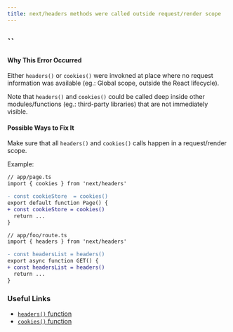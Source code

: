 ```yaml
---
title: next/headers methods were called outside request/render scope
---
```


## ``

#### Why This Error Occurred

Either `headers()` or `cookies()` were invokned at place where no request information was available (eg.: Global scope, outside the React lifecycle).

Note that `headers()` and `cookies()` could be called deep inside other modules/functions (eg.: third-party libraries) that are not immediately visible.

#### Possible Ways to Fix It

Make sure that all `headers()` and `cookies()` calls happen in a request/render scope.

Example:

```diff
// app/page.ts
import { cookies } from 'next/headers'

- const cookieStore  = cookies()
export default function Page() {
+ const cookieStore = cookies()
  return ...
}
```

```diff
// app/foo/route.ts
import { headers } from 'next/headers'

- const headersList = headers()
export async function GET() {
+ const headersList = headers()
  return ...
}
```

### Useful Links

- [`headers()` function](https://nextjs.org/docs/app/api-reference/functions/headers)
- [`cookies()` function](https://nextjs.org/docs/app/api-reference/functions/cookies)
